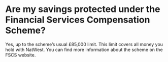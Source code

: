 # Are my savings protected under the Financial Services Compensation Scheme?

Yes, up to the scheme’s usual £85,000 limit. This limit covers all money you hold with NatWest. You can find more information about the scheme on the FSCS website.